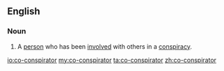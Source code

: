 ==English==

===Noun===
{{en-noun|head=[[co-]][[conspirator]]}}

# A [[person]] who has been [[involved]] with others in a [[conspiracy]].

[[io:co-conspirator]]
[[my:co-conspirator]]
[[ta:co-conspirator]]
[[zh:co-conspirator]]